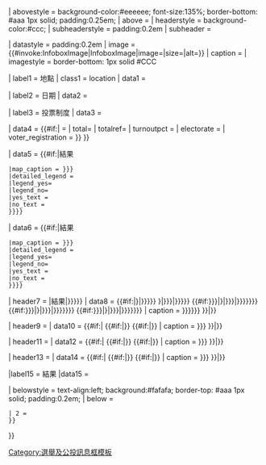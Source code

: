 <includeonly>{{infobox
| bodystyle = background:#ffffff; border-collapse:collapse; {{#switch: {{{float}}}
  | left = margin: 0.5em 1em 0.5em 0; float:left; clear:left;
  | none = float:none; clear:none; margin:0.5em 0.5em 0.5em 0
  | right
  | #default = 
 }}
| abovestyle = background-color:#eeeeee; font-size:135%; border-bottom: #aaa 1px solid; padding:0.25em;
| above = {{{name|}}}
| headerstyle = background-color:#ccc;
| subheaderstyle = padding:0.2em
| subheader = {{{title|}}}

| datastyle = padding:0.2em
| image = {{#invoke:InfoboxImage|InfoboxImage|image={{{image|}}}|size={{{image_width|240px}}}|alt={{{image_alt|}}}}}
| caption = {{{caption|}}}
| imagestyle = border-bottom: 1px solid #CCC

| label1 = 地點
| class1 = location
| data1  = {{{location|}}}

| label2 = 日期
| data2  = {{{date|}}}

| label3 = 投票制度
| data3 = {{{voting_system|}}}

| data4 = {{#if:{{{yes|}}}{{{no|}}}{{{blank|}}}{{{other|}}}{{{total|}}}|{{Infobox referendum/results| yes_text = {{{yes_text|}}}| yes = {{{yes|}}}| no_text = {{{no_text|}}}| no = {{{no|}}}| blanktype = {{{blanktype|}}} |blank = {{{blank|}}}| othertype = {{{othertype|}}} | other = {{{other|}}} | {{#ifeq:{{{invalid|Ø}}}|Ø|Ø|invalid}} = {{{invalid|}}} | total= {{{total|}}}| totalref= {{{totalref|}}} | turnoutpct = {{{turnoutpct|}}}| electorate = {{{electorate|}}}| voter_registration = {{{voter_registration|}}} }}
}}

| data5  = {{#if:{{{map|}}}|{{Infobox referendum/map
 |map = {{{map}}}
 |map_header = 各{{#if:{{{mapdivision|}}} | {{{mapdivision}}} | 國 }}結果
 |map_caption = {{{mapcaption|{{{map_caption|}}}}}}
 |detailed_legend = {{{detailed_legend|}}}
 |legend_yes={{{legend_yes|#24B14C}}}
 |legend_no={{{legend_no|#DF0A24}}}
 |yes_text = {{{yes_text|同意}}}
 |no_text = {{{no_text|不同意}}}
 }}}}

| data6  = {{#if:{{{map2|}}}|{{Infobox referendum/map
 |map = {{{map2}}}
 |map_header = {{#if:{{{mapdivision2|}}} | {{{mapdivision2}}} | 各國 }}結果
 |map_caption = {{{mapcaption2|{{{map_caption2|}}}}}}
 |detailed_legend = {{{detailed_legend2|}}}
 |legend_yes={{{legend_yes2|#24B14C}}}
 |legend_no={{{legend_no2|#DF0A24}}}
 |yes_text = {{{yes_text2|同意}}}
 |no_text = {{{no_text2|不同意}}}
 }}}}

| header7 = {{{part1_subject|{{#if:{{{choice1|}}}{{{part1_choice1|}}}|結果|}}}}}
| data8 = {{#if:{{{part1_subject|}}}{{{choice1|}}}{{{part1_choice1|}}}|{{bar box
| border_width = 0
| background-color = transparent
| width = {{{width|240px}}}
| barwidth = {{{barwidth|60px}}}
| bars=
{{bar percent|barwidth={{{barwidth|60px}}}|{{{choice1|{{{part1_choice1|}}}}}}|{{{choice1_color|{{{part1_choice1_color|green}}}}}}|{{{percentage1|{{{part1_percentage1|}}}}}}}}
{{bar percent|barwidth={{{barwidth|60px}}}|{{{choice2|{{{part1_choice2|}}}}}}|{{{choice2_color|{{{part1_choice2_color|red}}}}}}|{{{percentage2|{{{part1_percentage2|}}}}}}}}
{{#if:{{{choice3|{{{part1_choice3|}}}}}}|{{bar percent|barwidth={{{barwidth|60px}}}|{{{choice3|{{{part1_choice3|}}}}}}|{{{choice3_color|{{{part1_choice3_color|blue}}}}}}|{{{percentage3|{{{part1_percentage3|}}}}}}}}}}
{{#if:{{{choice4|{{{part1_choice4|}}}}}}|{{bar percent|barwidth={{{barwidth|60px}}}|{{{choice4|{{{part1_choice4|}}}}}}|{{{choice4_color|{{{part1_choice4_color|orange}}}}}}|{{{percentage4|{{{part1_percentage4|}}}}}}}}}}
{{#if:{{{choice5|{{{part1_choice5|}}}}}}|{{bar percent|barwidth={{{barwidth|60px}}}|{{{choice5|{{{part1_choice5|}}}}}}|{{{choice5_color|{{{part1_choice5_color|teal}}}}}}|{{{percentage5|{{{part1_percentage5|}}}}}}}}}}
| caption = {{{results_caption|{{{results1_caption|{{{part1_caption|}}}}}}}}}
}}|}}

| header9 = {{{part2_subject|}}}
| data10 = {{#if:{{{part2_subject|}}}|{{bar box
| border_width = 0
| background-color = transparent
| width = {{{width|240px}}}
| barwidth = {{{barwidth|60px}}}
| bars=
{{bar percent|barwidth={{{barwidth|60px}}}|{{{part2_choice1|}}}|{{{part2_choice1_color|green}}}|{{{part2_percentage1|}}}}}
{{bar percent|barwidth={{{barwidth|60px}}}|{{{part2_choice2|}}}|{{{part2_choice2_color|red}}}|{{{part2_percentage2|}}}}}
{{#if:{{{part2_choice3|}}}|{{bar percent|barwidth={{{barwidth|60px}}}|{{{part2_choice3|}}}|{{{part2_choice3_color|blue}}}|{{{part2_percentage3|}}}}}}}
{{#if:{{{part2_choice4|}}}|{{bar percent|barwidth={{{barwidth|60px}}}|{{{part2_choice4|}}}|{{{part2_choice4_color|orange}}}|{{{part2_percentage4|}}}}}}}
{{#if:{{{part2_choice5|}}}|{{bar percent|barwidth={{{barwidth|60px}}}|{{{part2_choice5|}}}|{{{part2_choice5_color|teal}}}|{{{part2_percentage5|}}}}}}}
| caption = {{{results2_caption|{{{part2_caption|}}}}}}
}}|}}

| header11 = {{{part3_subject|}}}
| data12 = {{#if:{{{part3_subject|}}}|{{bar box
| border_width = 0
| background-color = transparent
| width = {{{width|240px}}}
| barwidth = {{{barwidth|60px}}}
| bars=
{{bar percent|barwidth={{{barwidth|60px}}}|{{{part3_choice1|}}}|{{{part3_choice1_color|green}}}|{{{part3_percentage1|}}}}}
{{bar percent|barwidth={{{barwidth|60px}}}|{{{part3_choice2|}}}|{{{part3_choice2_color|red}}}|{{{part3_percentage2|}}}}}
{{#if:{{{part3_choice3|}}}|{{bar percent|barwidth={{{barwidth|60px}}}|{{{part3_choice3|}}}|{{{part3_choice3_color|blue}}}|{{{part3_percentage3|}}}}}}}
{{#if:{{{part3_choice4|}}}|{{bar percent|barwidth={{{barwidth|60px}}}|{{{part3_choice4|}}}|{{{part3_choice4_color|orange}}}|{{{part3_percentage4|}}}}}}}
{{#if:{{{part3_choice5|}}}|{{bar percent|barwidth={{{barwidth|60px}}}|{{{part3_choice5|}}}|{{{part3_choice5_color|teal}}}|{{{part3_percentage5|}}}}}}}
| caption = {{{results3_caption|{{{part3_caption|}}}}}}
}}|}}

| header13 = {{{part4_subject|}}}
| data14 = {{#if:{{{part4_subject|}}}|{{bar box
| border_width = 0
| background-color = transparent
| width = {{{width|240px}}}
| barwidth = {{{barwidth|60px}}}
| bars=
{{bar percent|barwidth={{{barwidth|60px}}}|{{{part4_choice1|}}}|{{{part4_choice1_color|green}}}|{{{part4_percentage1|}}}}}
{{bar percent|barwidth={{{barwidth|60px}}}|{{{part4_choice2|}}}|{{{part4_choice2_color|red}}}|{{{part4_percentage2|}}}}}
{{#if:{{{part4_choice3|}}}|{{bar percent|barwidth={{{barwidth|60px}}}|{{{part4_choice3|}}}|{{{part4_choice3_color|blue}}}|{{{part4_percentage3|}}}}}}}
{{#if:{{{part4_choice4|}}}|{{bar percent|barwidth={{{barwidth|60px}}}|{{{part4_choice4|}}}|{{{part4_choice4_color|orange}}}|{{{part4_percentage4|}}}}}}}
{{#if:{{{part4_choice5|}}}|{{bar percent|barwidth={{{barwidth|60px}}}|{{{part4_choice5|}}}|{{{part4_choice5_color|teal}}}|{{{part4_percentage5|}}}}}}}
| caption = {{{results4_caption|{{{part4_caption|}}}}}}
}}|}}

|label15 = 結果
|data15 = {{{outcome|}}}

| belowstyle = text-align:left; background:#fafafa; border-top: #aaa 1px solid; padding:0.2em;
| below = {{br separated entries
 | 1 = {{#if:{{{website|}}}|'''網站'''：{{{website}}}}}
 | 2 = {{{notes|}}}
 }}
}}</includeonly><noinclude>
{{documentation}}
[[Category:選舉及公投訊息框模板]]
</noinclude>